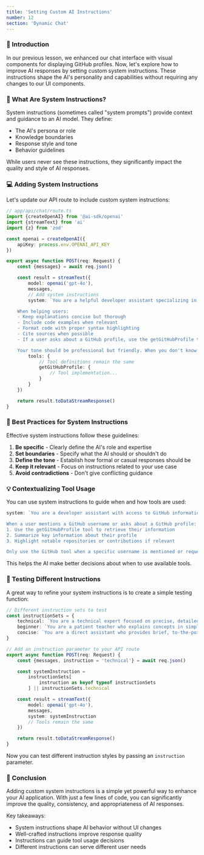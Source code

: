 ```yaml
---
title: 'Setting Custom AI Instructions'
number: 12
section: 'Dynamic Chat'
---
```


### 🎯 Introduction

In our previous lesson, we enhanced our chat interface with visual components for displaying GitHub profiles. Now, let's explore how to improve AI responses by setting custom system instructions. These instructions shape the AI's personality and capabilities without requiring any changes to our UI components.

### 🧠 What Are System Instructions?

System instructions (sometimes called "system prompts") provide context and guidance to an AI model. They define:

- The AI's persona or role
- Knowledge boundaries
- Response style and tone
- Behavior guidelines

While users never see these instructions, they significantly impact the quality and style of AI responses.

### 💻 Adding System Instructions

Let's update our API route to include custom system instructions:

```typescript
// app/api/chat/route.ts
import {createOpenAI} from '@ai-sdk/openai'
import {streamText} from 'ai'
import {z} from 'zod'

const openai = createOpenAI({
	apiKey: process.env.OPENAI_API_KEY
})

export async function POST(req: Request) {
	const {messages} = await req.json()

	const result = streamText({
		model: openai('gpt-4o'),
		messages,
		// Add system instructions
		system: `You are a helpful developer assistant specializing in web development and GitHub.

    When helping users:
    - Keep explanations concise but thorough
    - Include code examples when relevant
    - Format code with proper syntax highlighting
    - Cite sources when possible
    - If a user asks about a GitHub profile, use the getGitHubProfile tool

    Your tone should be professional but friendly. When you don't know something, admit it rather than making up information.`,
		tools: {
			// Tool definitions remain the same
			getGitHubProfile: {
				// Tool implementation...
			}
		}
	})

	return result.toDataStreamResponse()
}
```

### 🔑 Best Practices for System Instructions

Effective system instructions follow these guidelines:

1. **Be specific** - Clearly define the AI's role and expertise
2. **Set boundaries** - Specify what the AI should or shouldn't do
3. **Define the tone** - Establish how formal or casual responses should be
4. **Keep it relevant** - Focus on instructions related to your use case
5. **Avoid contradictions** - Don't give conflicting guidance

### 💡 Contextualizing Tool Usage

You can use system instructions to guide when and how tools are used:

```typescript
system: `You are a developer assistant with access to GitHub information.

When a user mentions a GitHub username or asks about a GitHub profile:
1. Use the getGitHubProfile tool to retrieve their information
2. Summarize key information about their profile
3. Highlight notable repositories or contributions if relevant

Only use the GitHub tool when a specific username is mentioned or requested.`,
```

This helps the AI make better decisions about when to use available tools.

### 🧪 Testing Different Instructions

A great way to refine your system instructions is to create a simple testing function:

```typescript
// Different instruction sets to test
const instructionSets = {
	technical: `You are a technical expert focused on precise, detailed explanations...`,
	beginner: `You are a patient teacher who explains concepts in simple terms...`,
	concise: `You are a direct assistant who provides brief, to-the-point answers...`
}

// Add an instruction parameter to your API route
export async function POST(req: Request) {
	const {messages, instruction = 'technical'} = await req.json()

	const systemInstruction =
		instructionSets[
			instruction as keyof typeof instructionSets
		] || instructionSets.technical

	const result = streamText({
		model: openai('gpt-4o'),
		messages,
		system: systemInstruction
		// Tools remain the same
	})

	return result.toDataStreamResponse()
}
```

Now you can test different instruction styles by passing an `instruction` parameter.

### 🎯 Conclusion

Adding custom system instructions is a simple yet powerful way to enhance your AI application. With just a few lines of code, you can significantly improve the quality, consistency, and appropriateness of AI responses.

Key takeaways:

- System instructions shape AI behavior without UI changes
- Well-crafted instructions improve response quality
- Instructions can guide tool usage decisions
- Different instructions can serve different user needs
